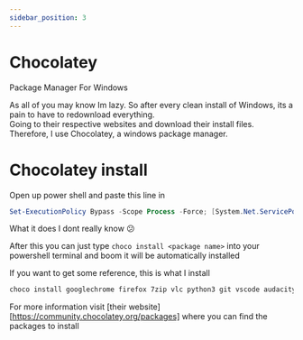 ```yaml
---
sidebar_position: 3
---
```


# Chocolatey

Package Manager For Windows
  
As all of you may know Im lazy. So after every clean install of Windows, its a pain to have to redownload everything.  
Going to their respective websites and download their install files. Therefore, I use Chocolatey, a windows package manager.
  
# Chocolatey install
Open up power shell and paste this line in
```powershell
Set-ExecutionPolicy Bypass -Scope Process -Force; [System.Net.ServicePointManager]::SecurityProtocol = [System.Net.ServicePointManager]::SecurityProtocol -bor 3072; iex ((New-Object System.Net.WebClient).DownloadString('https://chocolatey.org/install.ps1'))
```
What it does I dont really know :confused:  
  
After this you can just type ```choco install <package name>``` into your powershell terminal and boom it will be automatically installed
  
If you want to get some reference, this is what I install  
```powershell
choco install googlechrome firefox 7zip vlc python3 git vscode audacity autocad eagle mongodb-compass obs-studio obs-virtualcam qbittorrent winfetch whatsapp steam epicgameslauncher geforce-experience hwmonitor chrome-remote-desktop-host nodejs-lts -y
```

For more information visit [their website][https://community.chocolatey.org/packages] where you can find the packages to install